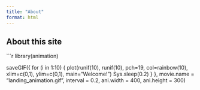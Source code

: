 ```yaml
---
title: "About"
format: html
---
```


## About this site

```r
library(animation)

saveGIF({
  for (i in 1:10) {
    plot(runif(10), runif(10), pch=19, col=rainbow(10), 
         xlim=c(0,1), ylim=c(0,1), main="Welcome!")
    Sys.sleep(0.2)
  }
}, movie.name = "landing_animation.gif", interval = 0.2, ani.width = 400, ani.height = 300)
